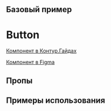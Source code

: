 
<Meta of={ButtonStories} />

## Базовый пример

<Primary />

# Button

[Компонент в Контур.Гайдах](https://guides.kontur.ru/components/button)

[Компонент в Figma](https://www.figma.com/file/87ScqxPzJpF9DcVBNYWOjM/%E2%9A%A1-Kontur-UI-Modern-Layout?node-id=200%3A2498)

<Description />

## Пропы

<Controls />

## Примеры использования

<Stories title="" includePrimary={false} />
